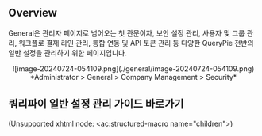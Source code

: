 ## Overview

General은 관리자 페이지로 넘어오는 첫 관문이자, 보안 설정 관리, 사용자 및 그룹 관리, 워크플로 결재 라인 관리, 통합 연동 및 API 토큰 관리 등 다양한 QueryPie 전반의 일반 설정을 관리하기 위한 페이지입니다.
<p align="center">
![image-20240724-054109.png](./general/image-20240724-054109.png)
*Administrator &gt; General &gt; Company Management &gt; Security*
</p>


## 쿼리파이 일반 설정 관리 가이드 바로가기

(Unsupported xhtml node: &lt;ac:structured-macro name="children"&gt;)
